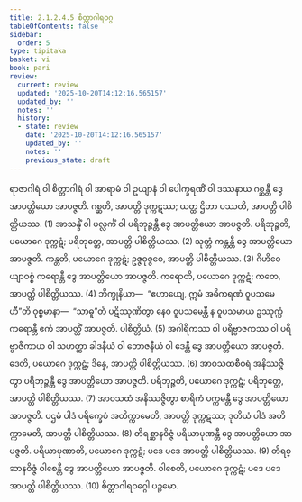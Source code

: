 ```yaml
---
title: 2.1.2.4.5 စိတ္တာဂါရဝဂ္ဂ
tableOfContents: false
sidebar:
  order: 5
type: tipitaka
basket: vi
book: pari
review:
  current: review
  updated: '2025-10-20T14:12:16.565157'
  updated_by: ''
  notes: ''
  history:
  - state: review
    date: '2025-10-20T14:12:16.565157'
    updated_by: ''
    notes: ''
    previous_state: draft
---
```



<DynamicBreadcrumb />


<ReviewStatus review={frontmatter.review} showDetails={true} />

<HypothesisAnnotation frontmatter={frontmatter} />

<Division number="235" book="pari" e="ch" v="5" p="135">

<Paragraph number="921" book="pari">
ရာဇာဂါရံ ဝါ စိတ္တာဂါရံ ဝါ အာရာမံ ဝါ ဥယျာနံ ဝါ ပေါက္ခရဏိံ ဝါ ဒဿနာယ ဂစ္ဆန္တီ ဒွေ အာပတ္တိယော အာပဇ္ဇတိ. ဂစ္ဆတိ, အာပတ္တိ ဒုက္ကဋဿ; ယတ္ထ ဌိတာ ပဿတိ, အာပတ္တိ ပါစိတ္တိယဿ. (1)
</Paragraph>

<Paragraph number="922" book="pari">
အာသန္ဒိံ ဝါ ပလ္လင်္ကံ ဝါ ပရိဘုဉ္ဇန္တီ ဒွေ အာပတ္တိယော အာပဇ္ဇတိ. ပရိဘုဉ္ဇတိ, ပယောဂေ ဒုက္ကဋံ; ပရိဘုတ္တေ, အာပတ္တိ ပါစိတ္တိယဿ. (2)
</Paragraph>

<Paragraph number="923" book="pari">
သုတ္တံ ကန္တန္တီ ဒွေ အာပတ္တိယော အာပဇ္ဇတိ. ကန္တတိ, ပယောဂေ ဒုက္ကဋံ; ဥဇ္ဇဝုဇ္ဇဝေ, အာပတ္တိ ပါစိတ္တိယဿ. (3)
</Paragraph>

<Paragraph number="924" book="pari">
ဂိဟိဝေယျာဝစ္စံ ကရောန္တီ ဒွေ အာပတ္တိယော အာပဇ္ဇတိ. ကရောတိ, ပယောဂေ ဒုက္ကဋံ; ကတေ, အာပတ္တိ ပါစိတ္တိယဿ. (4)
</Paragraph>

<Paragraph number="925" book="pari">
ဘိက္ခုနိယာ—  “ဧဟာယျေ, ဣမံ အဓိကရဏံ ဝူပသမေဟီ”တိ ဝုစ္စမာနာ—  “သာဓူ”တိ ပဋိဿုဏိတွာ နေဝ ဝူပသမေန္တီ န ဝူပသမာယ ဥဿုက္ကံ ကရောန္တီ ဧကံ အာပတ္တိံ အာပဇ္ဇတိ. ပါစိတ္တိယံ. (5)
</Paragraph>

<Paragraph number="926" book="pari">
အဂါရိကဿ ဝါ ပရိဗ္ဗာဇကဿ ဝါ ပရိဗ္ဗာဇိကာယ ဝါ သဟတ္ထာ ခါဒနီယံ ဝါ ဘောဇနီယံ ဝါ ဒေန္တီ ဒွေ အာပတ္တိယော အာပဇ္ဇတိ. ဒေတိ, ပယောဂေ ဒုက္ကဋံ; ဒိန္နေ, အာပတ္တိ ပါစိတ္တိယဿ. (6)
</Paragraph>

<Paragraph number="927" book="pari">
အာဝသထစီဝရံ အနိဿဇ္ဇိတွာ ပရိဘုဉ္ဇန္တီ ဒွေ အာပတ္တိယော အာပဇ္ဇတိ. ပရိဘုဉ္ဇတိ, ပယောဂေ ဒုက္ကဋံ; ပရိဘုတ္တေ, အာပတ္တိ ပါစိတ္တိယဿ. (7)
</Paragraph>

<Paragraph number="928" book="pari">
အာဝသထံ အနိဿဇ္ဇိတွာ စာရိကံ ပက္ကမန္တီ ဒွေ အာပတ္တိယော အာပဇ္ဇတိ. ပဌမံ ပါဒံ ပရိက္ခေပံ အတိက္ကာမေတိ, အာပတ္တိ ဒုက္ကဋဿ; ဒုတိယံ ပါဒံ အတိက္ကာမေတိ, အာပတ္တိ ပါစိတ္တိယဿ. (8)
</Paragraph>

<Paragraph number="929" book="pari">
တိရစ္ဆာနဝိဇ္ဇံ ပရိယာပုဏန္တီ ဒွေ အာပတ္တိယော အာပဇ္ဇတိ. ပရိယာပုဏာတိ, ပယောဂေ ဒုက္ကဋံ; ပဒေ ပဒေ အာပတ္တိ ပါစိတ္တိယဿ. (9)
</Paragraph>

<Paragraph number="930" book="pari">
တိရစ္ဆာနဝိဇ္ဇံ ဝါစေန္တီ ဒွေ အာပတ္တိယော အာပဇ္ဇတိ. ဝါစေတိ, ပယောဂေ ဒုက္ကဋံ; ပဒေ ပဒေ အာပတ္တိ ပါစိတ္တိယဿ. (10)

</Paragraph>
</Division>

<Paragraph number="931" type="center" book="pari">
စိတ္တာဂါရဝဂ္ဂေါ ပဉ္စမော.
</Paragraph>
